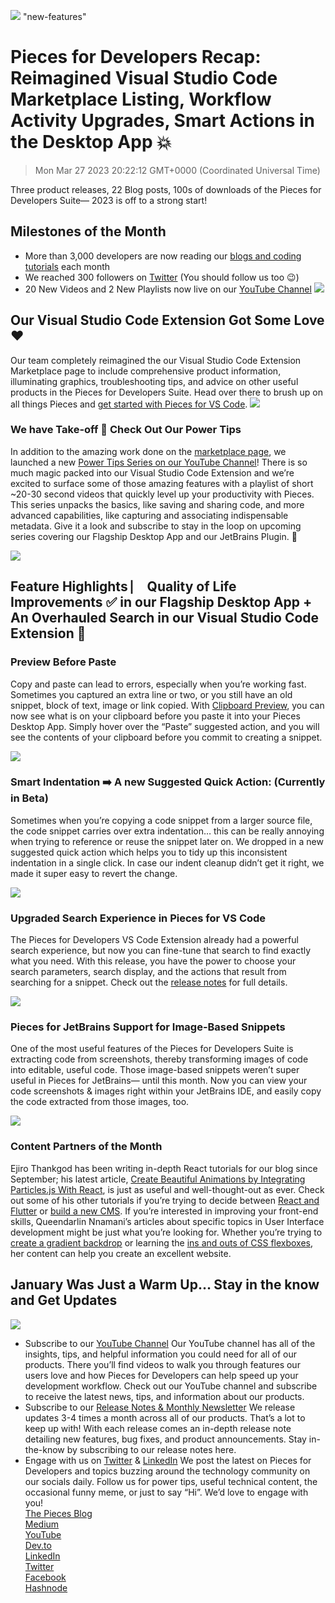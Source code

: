 ![](https://uploads-ssl.webflow.com/6143afec68f555387049efb3/63e2908124bb3434939f526b_janrecap_20bb2b5fcc8e7500157b90d120d637a5_2000.jpeg)
"new-features"
# Pieces for Developers Recap: Reimagined Visual Studio Code Marketplace Listing, Workflow Activity Upgrades, Smart Actions in the Desktop App 💥
> Mon Mar 27 2023 20:22:12 GMT+0000 (Coordinated Universal Time)

Three product releases, 22 Blog posts, 100s of downloads of the Pieces for Developers Suite— 2023 is off to a strong start!

## Milestones of the Month
- More than 3,000 developers are now reading our <a href="https://code.pieces.app/blog" target="_blank" rel="noopener noreferrer">blogs and coding tutorials</a> each month
- We reached 300 followers on <a href="https://twitter.com/getpieces" target="_blank" rel="noopener noreferrer">Twitter</a> (You should follow us too 😉)
- 20 New Videos and 2 New Playlists now live on our <a href="https://www.youtube.com/channel/UCD3ZXdxCqTd9mMgQnN1hWbw" target="_blank" rel="noopener noreferrer">YouTube Channel</a>
![](="https://uploads-ssl.webflow.com/6143afec68f555387049efb3/63e2908324bb3456599f5275_Jan_releases_5b6dffca225b92cf873a49676ca61c57_800.jpeg)

## Our Visual Studio Code Extension Got Some Love ❤️
Our team completely reimagined the our Visual Studio Code Extension Marketplace page to include comprehensive product information, illuminating graphics, troubleshooting tips, and advice on other useful products in the Pieces for Developers Suite. Head over there to brush up on all things Pieces and <a href="https://marketplace.visualstudio.com/items?itemName=MeshIntelligentTechnologiesInc.pieces-vscode" target="_blank" rel="noopener noreferrer">get started with Pieces for VS Code</a>.
![](ps://uploads-ssl.webflow.com/6143afec68f555387049efb3/63e2908224bb34805d9f526f_Frame1_37232fbab622988448097fa30a0fd6d4_800.png)

### We have Take-off  🛫 Check Out Our Power Tips
In addition to the amazing work done on the <a href="https://marketplace.visualstudio.com/items?itemName=MeshIntelligentTechnologiesInc.pieces-vscode" target="_blank" rel="noopener noreferrer">marketplace page</a>, we launched a new <a href="https://www.youtube.com/playlist?list=PL3ufX1Aqkp14CtshXZRw2pkoD8nKjnQVC" target="_blank" rel="noopener noreferrer">Power Tips Series on our YouTube Channel</a>!  There is so much magic packed into our Visual Studio Code Extension and we’re excited to surface some of those amazing features with a playlist of short ~20-30 second videos that quickly level up your productivity with Pieces. This series unpacks the basics, like saving and sharing code, and more advanced capabilities, like capturing and associating indispensable metadata. Give it a look and subscribe to stay in the loop on upcoming series covering our Flagship Desktop App and our JetBrains Plugin. 👀

![](s://uploads-ssl.webflow.com/6143afec68f555387049efb3/63e2908224bb34142c9f526e_Frame2_322a5a93893a71cb0846260b9df5e965_800.png)

## Feature Highlights ⎸ Quality of Life Improvements ✅ in our Flagship Desktop App + An Overhauled Search in our Visual Studio Code Extension 🤯
### <strong>Preview Before Paste</strong>
Copy and paste can lead to errors, especially when you’re working fast. Sometimes you captured an extra line or two, or you still have an old snippet, block of text, image or link copied. With <a href="https://code.pieces.app/updates/pieces-desktop-app-1102-and-pieces-os-311-workflow-activity-now-with-top-level-metadata-preview-before-paste-snippet-indent-clean-up">Clipboard Preview</a>, you can now see what is on your clipboard before you paste it into your Pieces Desktop App.
Simply hover over the “Paste” suggested action, and you will see the contents of your clipboard before you commit to creating a snippet.

![](//uploads-ssl.webflow.com/6143afec68f555387049efb3/63bc4925a5cf1e72c2a3161b_Paste-Preview21_9230b64075e75b65ce6053b4898ac2fd.gif)

### <strong>Smart Indentation ➡️ A new Suggested Quick Action: (Currently in Beta)</strong>
Sometimes when you’re copying a code snippet from a larger source file, the code snippet carries over extra indentation… this can be really annoying when trying to reference or reuse the snippet later on. We dropped in a new suggested quick action which helps you to tidy up this inconsistent indentation in a single click. In case our indent cleanup didn’t get it right, we made it super easy to revert the change.

![](ps://uploads-ssl.webflow.com/6143afec68f555387049efb3/63bc4925a5cf1e340ea3161a_FixIndentation1_034568e905aa9bc3bc2d65dea69b0b4c.gif)

### <strong>Upgraded Search Experience in Pieces for VS Code</strong>
The Pieces for Developers VS Code Extension already had a powerful search experience, but now you can fine-tune that search to find exactly what you need. With this release, you have the power to choose your search parameters, search display, and the actions that result from searching for a snippet. Check out the <a href="https://code.pieces.app/updates/pieces-for-vs-code-020-brand-new-search-experience-upgraded-extension-readme" target="_blank" rel="noopener noreferrer">release notes</a> for full details.

![](="https://uploads-ssl.webflow.com/6143afec68f555387049efb3/63e2908224bb3453349f5270_VS_CODE_SEARCH_SETTINGS_4X3_3bcb029ded9d5b6430e36069633a6127.gif)

### Pieces for JetBrains Support for Image-Based Snippets
One of the most useful features of the Pieces for Developers Suite is extracting code from screenshots, thereby transforming images of code into editable, useful code. Those image-based snippets weren’t super useful in Pieces for JetBrains— until this month.
Now you can view your code screenshots &amp; images right within your JetBrains IDE, and easily copy the code extracted from those images, too.

![](ads-ssl.webflow.com/6143afec68f555387049efb3/63e2908224bb34305b9f526d_Untitled_6736ec33d08ce02e8a4420606994e552_800.jpeg)

### Content Partners of the Month
Ejiro Thankgod has been writing in-depth React tutorials for our blog since September; his latest article, <a href="https://code.pieces.app/blog/create-beautiful-animations-by-integrating-particlesjs-with-react" target="_blank" rel="noopener noreferrer">Create Beautiful Animations by Integrating Particles.js With React</a>, is just as useful and well-thought-out as ever. Check out some of his other tutorials if you’re trying to decide between <a href="https://code.pieces.app/blog/react-native-vs-flutter-a-comparison" target="_blank" rel="noopener noreferrer">React and Flutter</a> or <a href="https://code.pieces.app/blog/building-a-headless-wordpress-site-with-vuejs" target="_blank" rel="noopener noreferrer">build a new CMS</a>.
If you’re interested in improving your front-end skills, Queendarlin Nnamani’s articles about specific topics in User Interface development might be just what you’re looking for. Whether you’re trying to <a href="https://code.pieces.app/blog/working-with-css-gradients" target="_blank" rel="noopener noreferrer">create a gradient backdrop</a> or learning the <a href="https://code.pieces.app/blog/using-css-flexbox-in-building-layouts" target="_blank" rel="noopener noreferrer">ins and outs of CSS flexboxes</a>, her content can help you create an excellent website.

## January Was Just a Warm Up… Stay in the know and Get Updates

![](src="https://uploads-ssl.webflow.com/6143afec68f555387049efb3/63e2908124bb3475a09f526c_Frame5_28a7df601eb63361e296ae24f1f593ad_800.png)

- Subscribe to our <a href="https://www.youtube.com/@getpieces" target="_blank" rel="noopener noreferrer">YouTube Channel</a>
Our YouTube channel has all of the insights, tips, and helpful information you could need for all of our products. There you’ll find videos to walk you through features our users love and how Pieces for Developers can help speed up your development workflow. Check out our YouTube channel and subscribe to receive the latest news, tips, and information about our products.
- Subscribe to our <a href="https://code.pieces.app/updates" target="_blank" rel="noopener noreferrer">Release Notes &amp; Monthly Newsletter</a>
We release updates 3-4 times a month across all of our products. That’s a lot to keep up with! With each release comes an in-depth release note detailing new features, bug fixes, and product announcements. Stay in-the-know by subscribing to our release notes here.
- Engage with us on <a href="https://twitter.com/getpieces" target="_blank" rel="noopener noreferrer">Twitter</a> &amp; <a href="https://www.linkedin.com/company/getpieces/" target="_blank" rel="noopener noreferrer">LinkedIn</a>
We post the latest on Pieces for Developers and topics buzzing around the technology community on our socials daily. Follow us for power tips, useful technical content, the occasional funny meme, or just to say “Hi”. We’d love to engage with you!<br/><a href="https://code.pieces.app/blog" target="_blank" rel="noopener noreferrer">The Pieces Blog<br/></a><a href="https://pieces.medium.com/" target="_blank" rel="noopener noreferrer">Medium<br/></a><a href="https://www.youtube.com/@getpieces" target="_blank" rel="noopener noreferrer">YouTube<br/></a><a href="https://dev.to/get_pieces/" target="_blank" rel="noopener noreferrer">Dev.to<br/></a><a href="https://www.linkedin.com/company/getpieces/" target="_blank" rel="noopener noreferrer">LinkedIn<br/></a><a href="https://twitter.com/getpieces" target="_blank" rel="noopener noreferrer">Twitter<br/></a><a href="https://www.facebook.com/getpieces/" target="_blank" rel="noopener noreferrer">Facebook<br/></a><a href="https://pieces.hashnode.dev/" target="_blank" rel="noopener noreferrer">Hashnode<br/></a>
